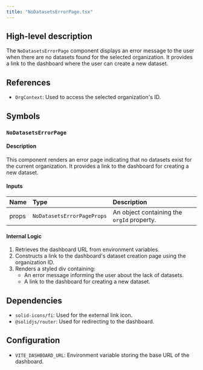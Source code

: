 ```yaml
---
title: "NoDatasetsErrorPage.tsx"
---
```


## High-level description
The `NoDatasetsErrorPage` component displays an error message to the user when there are no datasets found for the selected organization. It provides a link to the dashboard where the user can create a new dataset.

## References
- `OrgContext`: Used to access the selected organization's ID.

## Symbols
### `NoDatasetsErrorPage`
#### Description
This component renders an error page indicating that no datasets exist for the current organization. It provides a link to the dashboard for creating a new dataset.

#### Inputs
| Name | Type | Description |
|:-----|:-----|:------------|
| props | `NoDatasetsErrorPageProps` | An object containing the `orgId` property. |

#### Internal Logic
1. Retrieves the dashboard URL from environment variables.
2. Constructs a link to the dashboard's dataset creation page using the organization ID.
3. Renders a styled div containing:
    - An error message informing the user about the lack of datasets.
    - A link to the dashboard for creating a new dataset.

## Dependencies
- `solid-icons/fi`: Used for the external link icon.
- `@solidjs/router`: Used for redirecting to the dashboard.

## Configuration
- `VITE_DASHBOARD_URL`: Environment variable storing the base URL of the dashboard.
